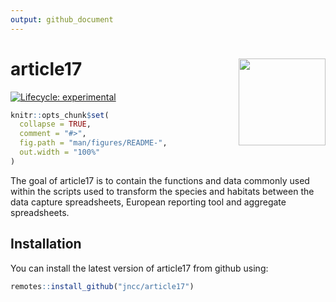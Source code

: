 ```yaml
---
output: github_document
---
```


# article17 <img src='man/figures/logo.png' align="right" height="139" />

<!-- badges: start -->
  [![Lifecycle: experimental](https://img.shields.io/badge/lifecycle-experimental-orange.svg)](https://www.tidyverse.org/lifecycle/#experimental)
  <!-- badges: end -->

```r
knitr::opts_chunk$set(
  collapse = TRUE,
  comment = "#>",
  fig.path = "man/figures/README-",
  out.width = "100%"
)
```

The goal of article17 is to contain the functions and data commonly used within the scripts used to transform the species and habitats between the data capture spreadsheets, European reporting tool and aggregate spreadsheets.

## Installation

You can install the latest version of article17 from github using:

``` r
remotes::install_github("jncc/article17")
```


